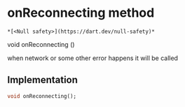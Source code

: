 # onReconnecting method

    *[<Null safety>](https://dart.dev/null-safety)*

void onReconnecting
()

<p>when network or some other error happens it will be called</p>

## Implementation

```dart
void onReconnecting();
```
